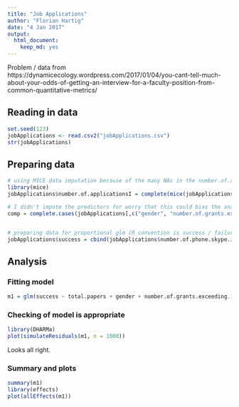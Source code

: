 ```yaml
---
title: "Job Applications"
author: "Florian Hartig"
date: "4 Jan 2017"
output: 
  html_document: 
    keep_md: yes
---
```


Problem / data from https://dynamicecology.wordpress.com/2017/01/04/you-cant-tell-much-about-your-odds-of-getting-an-interview-for-a-faculty-position-from-common-quantitative-metrics/

## Reading in data 

```r
set.seed(123)
jobApplications <- read.csv2("jobApplications.csv")
str(jobApplications)
```


## Preparing data


```r
# using MICE data imputation because of the many NAs in the number.of.applications 
library(mice)
jobApplications$number.of.applicationsI = complete(mice(jobApplications[,13:15], m = 10, print=FALSE))[,1] 

# I didn't impute the predictors for worry that this could bias the analysis, so checking here for complete cases
comp = complete.cases(jobApplications[,c("gender", "number.of.grants.exceeding.100K", "h.index", "classes.taught.not.as.TA")])


# preparing data for proportional glm (R convention is success / failure)
jobApplications$success = cbind(jobApplications$number.of.phone.skype.interviews, jobApplications$number.of.applicationsI - jobApplications$number.of.phone.skype.interviews)
```

## Analysis

### Fitting model


```r
m1 = glm(success ~ total.papers + gender + number.of.grants.exceeding.100K + h.index + classes.taught.not.as.TA, family = binomial,  data = jobApplications[comp,] , na.action = "na.exclude")
```

### Checking of model is appropriate

```r
library(DHARMa)
plot(simulateResiduals(m1, n = 1000))
```

Looks all right. 

### Summary and plots

```r
summary(m1)
library(effects)
plot(allEffects(m1))
```

